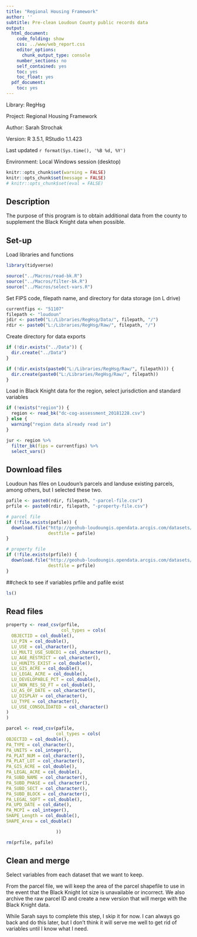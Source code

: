 ```yaml
---
title: "Regional Housing Framework"
author: ''
subtitle: Pre-clean Loudoun County public records data
output:
  html_document:
    code_folding: show
    css: ../www/web_report.css
    editor_options:
      chunk_output_type: console
    number_sections: no
    self_contained: yes
    toc: yes
    toc_float: yes
  pdf_document:
    toc: yes
---
```


<link rel="stylesheet" href="//fonts.googleapis.com/css?family=Lato" />

Library: RegHsg

Project: Regional Housing Framework

Author: Sarah Strochak

Version: R 3.5.1, RStudio 1.1.423

Last updated `r format(Sys.time(), '%B %d, %Y')`

Environment: Local Windows session (desktop)


```r
knitr::opts_chunk$set(warning = FALSE)
knitr::opts_chunk$set(message = FALSE)
# knitr::opts_chunk$set(eval = FALSE)
```

## Description

The purpose of this program is to obtain additional data from the county to supplement the Black Knight data when possible.

## Set-up
Load libraries and functions
```r
library(tidyverse)

source("../Macros/read-bk.R")
source("../Macros/filter-bk.R")
source("../Macros/select-vars.R")

```


Set FIPS code, filepath name, and directory for data storage (on L drive)

```r
currentfips <- "51107"
filepath <- "loudoun"
jdir <- paste0("L:/Libraries/RegHsg/Data/", filepath, "/")
rdir <- paste0("L:/Libraries/RegHsg/Raw/", filepath, "/")


```


Create directory for data exports
```r
if (!dir.exists("../Data")) {
  dir.create("../Data")
}

if (!dir.exists(paste0("L:/Libraries/RegHsg/Raw/", filepath))) {
  dir.create(paste0("L:/Libraries/RegHsg/Raw/", filepath))
}

```

Load in Black Knight data for the region, select jurisdiction and standard variables
```r
if (!exists("region")) {
  region <- read_bk("dc-cog-assessment_20181228.csv")
} else {
  warning("region data already read in")
}

jur <- region %>% 
  filter_bk(fips = currentfips) %>% 
  select_vars()

```
## Download files

Loudoun has files on Loudoun's parcels and landuse existing parcels, among others, but I selected these two. 

```r
pafile <- paste0(rdir, filepath, "-parcel-file.csv")
prfile <- paste0(rdir, filepath, "-property-file.csv")

# parcel file
if (!file.exists(pafile)) {
  download.file("http://geohub-loudoungis.opendata.arcgis.com/datasets/5ef377801d824cd0b483d800f862675d_1.csv",
                destfile = pafile)
}

# property file
if (!file.exists(prfile)) {
  download.file("http://geohub-loudoungis.opendata.arcgis.com/datasets/940679f5fe8444699893a1ed7bb7c2c6_5.csv",
                destfile = prfile)
}

```
##check to see if variables prfile and pafile exist
```r
ls()
```
## Read files
```r

property <- read_csv(prfile,
                     col_types = cols(
  OBJECTID = col_double(),
  LU_PIN = col_double(),
  LU_USE = col_character(),
  LU_MULTI_USE_SUBCD1 = col_character(),
  LU_AGE_RESTRICT = col_character(),
  LU_HUNITS_EXIST = col_double(),
  LU_GIS_ACRE = col_double(),
  LU_LEGAL_ACRE = col_double(),
  LU_DEVELOPABLE_PCT = col_double(),
  LU_NON_RES_SQ_FT = col_double(),
  LU_AS_OF_DATE = col_character(),
  LU_DISPLAY = col_character(),
  LU_TYPE = col_character(),
  LU_USE_CONSOLIDATED = col_character()
)
)

parcel <- read_csv(pafile,
                   col_types = cols(
OBJECTID = col_double(),
PA_TYPE = col_character(),
PA_UNITS = col_integer(),
PA_PLAT_NUM = col_character(),
PA_PLAT_LOT = col_character(),
PA_GIS_ACRE = col_double(),
PA_LEGAL_ACRE = col_double(),
PA_SUBD_NAME = col_character(),
PA_SUBD_PHASE = col_character(),
PA_SUBD_SECT = col_character(),
PA_SUBD_BLOCK = col_character(),
PA_LEGAL_SQFT = col_double(),
PA_UPD_DATE = col_date(),
PA_MCPI = col_integer(),
SHAPE_Length = col_double(),
SHAPE_Area = col_double()

                   ))

rm(prfile, pafile)

```

## Clean and merge

Select variables from each dataset that we want to keep.

From the parcel file, we will keep the area of the parcel shapefile to use in the event that the Black Knight lot size is unavailable or incorrect.
We also archive the raw parcel ID and create a new version that will merge with the Black Knight data.

While Sarah says to complete this step, I skip it for now. I can always go back and do this later, but I don't think it will serve me well to get rid of variables until I know what I need. 
